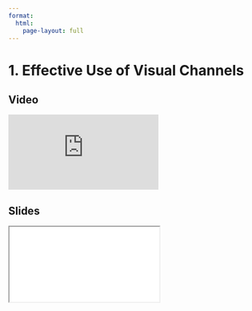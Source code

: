 ```yaml
---
format:
  html:
    page-layout: full
---
```


# 1. Effective Use of Visual Channels

::: {.panel-tabset .nav-pills}

## Video

<iframe
    class="video"
    src="https://www.youtube.com/embed/CE54XQ7daSk?start=2418&end=3114"
    title="Module 2 Video - Effective Use of Visual Channels"
    frameborder="0"
    allow="accelerometer; autoplay; clipboard-write; encrypted-media; gyroscope; picture-in-picture"
    allowfullscreen
></iframe>

## Slides

<iframe
    class="slide-deck"
    src="slides/module2_01.html"
></iframe>

:::